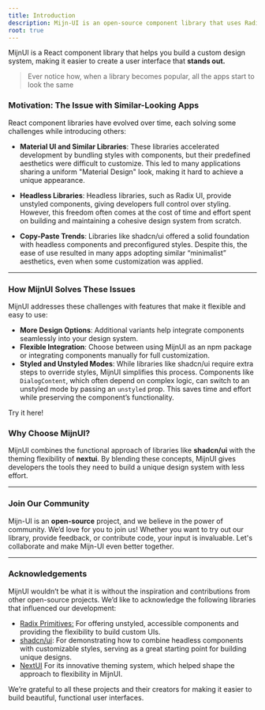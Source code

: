 ```yaml
---
title: Introduction
description: Mijn-UI is an open-source component library that uses Radix and Tailwind for styling.
root: true
---
```



MijnUI is a React component library that helps you build a custom design system, making it easier to create a user interface that **stands out.**

> Ever notice how, when a library becomes popular, all the apps start to look the same

### Motivation: The Issue with Similar-Looking Apps

React component libraries have evolved over time, each solving some challenges while introducing others:

- **Material UI and Similar Libraries**: These libraries accelerated development by bundling styles with components, but their predefined aesthetics were difficult to customize. This led to many applications sharing a uniform "Material Design" look, making it hard to achieve a unique appearance.
    
- **Headless Libraries**: Headless libraries, such as Radix UI, provide unstyled components, giving developers full control over styling. However, this freedom often comes at the cost of time and effort spent on building and maintaining a cohesive design system from scratch.
    
- **Copy-Paste Trends**: Libraries like shadcn/ui offered a solid foundation with headless components and preconfigured styles. Despite this, the ease of use resulted in many apps adopting similar “minimalist” aesthetics, even when some customization was applied.

---

### How MijnUI Solves These Issues

MijnUI addresses these challenges with features that make it flexible and easy to use:

- **More Design Options**: Additional variants help integrate components seamlessly into your design system.
- **Flexible Integration**: Choose between using MijnUI as an npm package or integrating components manually for full customization.
- **Styled and Unstyled Modes**: While libraries like shadcn/ui require extra steps to override styles, MijnUI simplifies this process. Components like `DialogContent`, which often depend on complex logic, can switch to an unstyled mode by passing an `unstyled` prop. This saves time and effort while preserving the component’s functionality.

Try it here!

<KeyFeaturesPlayground />

### Why Choose MijnUI?

MijnUI combines the functional approach of libraries like **shadcn/ui** with the theming flexibility of **nextui**. By blending these concepts, MijnUI gives developers the tools they need to build a unique design system with less effort.

---

### Join Our Community

Mijn-UI is an **open-source** project, and we believe in the power of community. We’d love for you to join us! Whether you want to try out our library, provide feedback, or contribute code, your input is invaluable. Let's collaborate and make Mijn-UI even better together.

---

### Acknowledgements

MijnUI wouldn’t be what it is without the inspiration and contributions from other open-source projects. We’d like to acknowledge the following libraries that influenced our development:

- [Radix Primitives:](https://www.radix-ui.com/primitives) For offering unstyled, accessible components and providing the flexibility to build custom UIs.
- [shadcn/ui](https://ui.shadcn.com/): For demonstrating how to combine headless components with customizable styles, serving as a great starting point for building unique designs.
- [NextUI](https://nextui.org/) For its innovative theming system, which helped shape the approach to flexibility in MijnUI.

We’re grateful to all these projects and their creators for making it easier to build beautiful, functional user interfaces.
